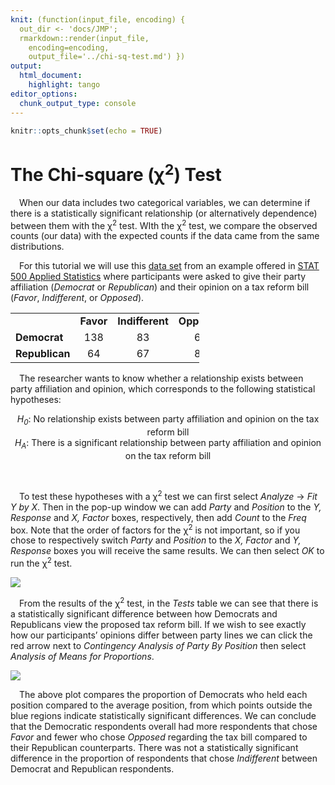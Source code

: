 ```yaml
---
knit: (function(input_file, encoding) {
  out_dir <- 'docs/JMP';
  rmarkdown::render(input_file,
    encoding=encoding,
    output_file='../chi-sq-test.md') })
output:
  html_document:
    highlight: tango
editor_options:
  chunk_output_type: console
---
```


```r
knitr::opts_chunk$set(echo = TRUE)
```

# The Chi-square (&chi;<sup>2</sup>) Test

&emsp;When our data includes two categorical variables, we can determine if there is a statistically significant relationship (or alternatively dependence) between them with the &chi;<sup>2</sup> test. WIth the &chi;<sup>2</sup> test, we compare the observed counts (our data) with the expected counts if the data came from the same distributions.

&emsp;For this tutorial we will use this [data set](https://github.com/tylerbg/DLC_stat_resources/tree/master/docs/JMP/dat/tax_reform.jmp) from an example offered in [STAT 500 Applied Statistics](https://online.stat.psu.edu/stat500/lesson/8) where participants were asked to give their party affiliation (*Democrat* or *Republican*) and their opinion on a tax reform bill (*Favor*, *Indifferent*, or *Opposed*).

<div align="center">
<table style="width:60%">
  <tbody>
    <tr>
      <td></td>
      <td><b>Favor</b></td>
      <td><b>Indifferent</b></td>
      <td><b>Opposed</b></td>
    </tr>
    <tr>
      <td><b>Democrat</b></td>
      <td><center>138</center></td>
      <td><center>83</center></td>
      <td><center>64</center></td>
    </tr>
    <tr>
      <td><b>Republican</b></td>
      <td><center>64</center></td>
      <td><center>67</center></td>
      <td><center>84</center></td>
    </tr>
  </tbody>
</table>
</div>

&emsp;The researcher wants to know whether a relationship exists between party affiliation and opinion, which corresponds to the following statistical hypotheses:

<center><i>H<sub>0</sub></i>: No relationship exists between party affiliation and opinion on the tax reform bill</center>
<center><i>H<sub>A</sub></i>: There is a significant relationship between party affiliation and opinion on the tax reform bill</center>
<br>

&emsp;To test these hypotheses with a &chi;<sup>2</sup> test we can first select *Analyze* -> *Fit Y by X*.  Then in the pop-up window we can add *Party* and *Position* to the *Y, Response* and *X, Factor* boxes, respectively, then add *Count* to the *Freq* box.  Note that the order of factors for the &chi;<sup>2</sup> is not important, so if you chose to respectively switch *Party* and *Position* to the *X, Factor* and *Y, Response* boxes you will receive the same results.  We can then select *OK* to run the &chi;<sup>2</sup> test.

<center>
<img src="../img/chi-sq-test/tax_reform_chisq.png" style="display: block; margin: auto;" />
</center>

&emsp;From the results of the &chi;<sup>2</sup> test, in the *Tests* table we can see that there is a statistically significant difference between how Democrats and Republicans view the proposed tax reform bill.  If we wish to see exactly how our participants' opinions differ between party lines we can click the red arrow next to *Contingency Analysis of Party By Position* then select *Analysis of Means for Proportions*.

<center>
<img src="../img/chi-sq-test/tax_reform_means.png" style="display: block; margin: auto;" />
</center>

&emsp;The above plot compares the proportion of Democrats who held each position compared to the average position, from which points outside the blue regions indicate statistically significant differences.  We can conclude that the Democratic respondents overall had more respondents that chose *Favor* and fewer who chose *Opposed* regarding the tax bill compared to their Republican counterparts.  There was not a statistically significant difference in the proportion of respondents that chose *Indifferent* between Democrat and Republican respondents.
